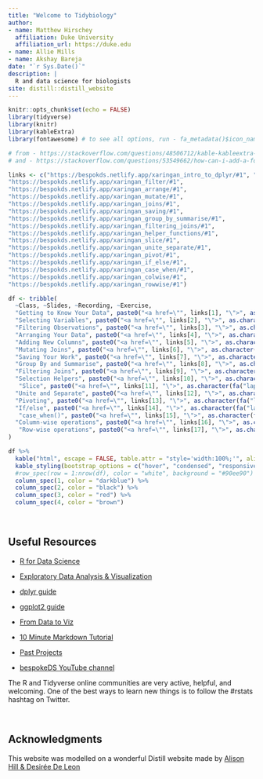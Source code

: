 ```yaml
---
title: "Welcome to Tidybiology"
author:
- name: Matthew Hirschey
  affiliation: Duke University
  affiliation_url: https://duke.edu
- name: Allie Mills
- name: Akshay Bareja
date: "`r Sys.Date()`"
description: |
  R and data science for biologists
site: distill::distill_website
---
```


```r
knitr::opts_chunk$set(echo = FALSE)
library(tidyverse)
library(knitr)
library(kableExtra)
library(fontawesome) # to see all options, run - fa_metadata()$icon_names %>% as_tibble() %>% View()
```


```r
# from - https://stackoverflow.com/questions/48506712/kable-kableextra-cells-with-hyperlinks
# and - https://stackoverflow.com/questions/53549662/how-can-i-add-a-fontawesome-icon-to-a-table-in-rmarkdown

links <- c("https://bespokds.netlify.app/xaringan_intro_to_dplyr/#1", "https://bespokds.netlify.app/xaringan_select/#1",
"https://bespokds.netlify.app/xaringan_filter/#1",
"https://bespokds.netlify.app/xaringan_arrange/#1",
"https://bespokds.netlify.app/xaringan_mutate/#1",
"https://bespokds.netlify.app/xaringan_joins/#1",
"https://bespokds.netlify.app/xaringan_saving/#1",
"https://bespokds.netlify.app/xaringan_group_by_summarise/#1",
"https://bespokds.netlify.app/xaringan_filtering_joins/#1",
"https://bespokds.netlify.app/xaringan_helper_functions/#1",
"https://bespokds.netlify.app/xaringan_slice/#1",
"https://bespokds.netlify.app/xaringan_unite_separate/#1",
"https://bespokds.netlify.app/xaringan_pivot/#1",
"https://bespokds.netlify.app/xaringan_if_else/#1",
"https://bespokds.netlify.app/xaringan_case_when/#1",
"https://bespokds.netlify.app/xaringan_colwise/#1",
"https://bespokds.netlify.app/xaringan_rowwise/#1")

df <- tribble(
  ~Class, ~Slides, ~Recording, ~Exercise,
  "Getting to Know Your Data", paste0("<a href=\"", links[1], "\">", as.character(fa("laptop")), "</a>"), paste0("<a href=\"", "https://youtu.be/W3D-JSPExXo", "\">", as.character(fa("youtube-square")), "</a>"), as.character(fa("clipboard")),
  "Selecting Variables", paste0("<a href=\"", links[2], "\">", as.character(fa("laptop")), "</a>"), paste0("<a href=\"", "https://youtu.be/vDgP7J1qMCI", "\">", as.character(fa("youtube-square")), "</a>"), as.character(fa("clipboard")),
  "Filtering Observations", paste0("<a href=\"", links[3], "\">", as.character(fa("laptop")), "</a>"), paste0("<a href=\"", "https://youtu.be/KWs8VNeWlbE", "\">", as.character(fa("youtube-square")), "</a>"), as.character(fa("clipboard")),
  "Arranging Your Data", paste0("<a href=\"", links[4], "\">", as.character(fa("laptop")), "</a>"), paste0("<a href=\"", "https://youtu.be/BN9-zPuM-2g", "\">", as.character(fa("youtube-square")), "</a>"), as.character(fa("clipboard")),
  "Adding New Columns", paste0("<a href=\"", links[5], "\">", as.character(fa("laptop")), "</a>"), paste0("<a href=\"", "https://youtu.be/stNOP4B1aGE", "\">", as.character(fa("youtube-square")), "</a>"), as.character(fa("clipboard")),
  "Mutating Joins", paste0("<a href=\"", links[6], "\">", as.character(fa("laptop")), "</a>"), paste0("<a href=\"", "https://youtu.be/kLgZYO3tcYA", "\">", as.character(fa("youtube-square")), "</a>"), as.character(fa("clipboard")),
  "Saving Your Work", paste0("<a href=\"", links[7], "\">", as.character(fa("laptop")), "</a>"), paste0("<a href=\"", "https://youtu.be/thw78gmuvM4", "\">", as.character(fa("youtube-square")), "</a>"), as.character(fa("clipboard")),
  "Group By and Summarise", paste0("<a href=\"", links[8], "\">", as.character(fa("laptop")), "</a>"), paste0("<a href=\"", "", "\">", as.character(fa("youtube-square")), "</a>"), as.character(fa("clipboard")),
  "Filtering Joins", paste0("<a href=\"", links[9], "\">", as.character(fa("laptop")), "</a>"), paste0("<a href=\"", "", "\">", as.character(fa("youtube-square")), "</a>"), as.character(fa("clipboard")),
  "Selection Helpers", paste0("<a href=\"", links[10], "\">", as.character(fa("laptop")), "</a>"), paste0("<a href=\"", "", "\">", as.character(fa("youtube-square")), "</a>"), as.character(fa("clipboard")),
   "Slice", paste0("<a href=\"", links[11], "\">", as.character(fa("laptop")), "</a>"), paste0("<a href=\"", "", "\">", as.character(fa("youtube-square")), "</a>"), as.character(fa("clipboard")),
  "Unite and Separate", paste0("<a href=\"", links[12], "\">", as.character(fa("laptop")), "</a>"), paste0("<a href=\"", "", "\">", as.character(fa("youtube-square")), "</a>"), as.character(fa("clipboard")),
  "Pivoting", paste0("<a href=\"", links[13], "\">", as.character(fa("laptop")), "</a>"), paste0("<a href=\"", "", "\">", as.character(fa("youtube-square")), "</a>"), as.character(fa("clipboard")),
  "If/else", paste0("<a href=\"", links[14], "\">", as.character(fa("laptop")), "</a>"), paste0("<a href=\"", "", "\">", as.character(fa("youtube-square")), "</a>"), as.character(fa("clipboard")),
   "case_when()", paste0("<a href=\"", links[15], "\">", as.character(fa("laptop")), "</a>"), paste0("<a href=\"", "", "\">", as.character(fa("youtube-square")), "</a>"), as.character(fa("clipboard")),
  "Column-wise operations", paste0("<a href=\"", links[16], "\">", as.character(fa("laptop")), "</a>"), paste0("<a href=\"", "", "\">", as.character(fa("youtube-square")), "</a>"), as.character(fa("clipboard")),
   "Row-wise operations", paste0("<a href=\"", links[17], "\">", as.character(fa("laptop")), "</a>"), paste0("<a href=\"", "", "\">", as.character(fa("youtube-square")), "</a>"), as.character(fa("clipboard"))
)

df %>% 
  kable("html", escape = FALSE, table.attr = "style='width:100%;'", align = 'c') %>%
  kable_styling(bootstrap_options = c("hover", "condensed", "responsive")) %>% 
  #row_spec(row = 1:nrow(df), color = "white", background = "#90ee90") %>%# can start at 0 (to include header)
  column_spec(1, color = "darkblue") %>% 
  column_spec(2, color = "black") %>% 
  column_spec(3, color = "red") %>% 
  column_spec(4, color = "brown")
```
\

## Useful Resources

+ [R for Data Science](https://r4ds.had.co.nz)

+ [Exploratory Data Analysis & Visualization](https://edav.info/index.html)

+ [dplyr guide](https://dplyr.tidyverse.org)

+ [ggplot2 guide](https://ggplot2.tidyverse.org)

+ [From Data to Viz](https://www.data-to-viz.com)

+ [10 Minute Markdown Tutorial](https://commonmark.org/help/tutorial/)

+ [Past Projects](https://github.com/matthewhirschey/tidybiology-final_project/tree/master/2019_fall)

+ [bespokeDS YouTube channel](https://www.youtube.com/channel/UCstAS6IpgYgZ9Cvcag_YlCQ)


<aside> The R and Tidyverse online communities are very active, helpful, and welcoming. One of the best ways to learn new things is to follow the #rstats hashtag on Twitter. </aside>


\

## Acknowledgments {.appendix}

This website was modelled on a wonderful Distill website made by [Alison Hill & Desirée De Leon](https://github.com/rstudio-education/teaching-in-production/blob/master/index.Rmd)